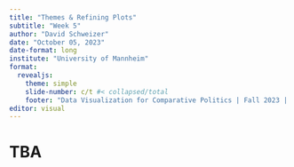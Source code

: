 ```yaml
---
title: "Themes & Refining Plots"
subtitle: "Week 5"
author: "David Schweizer"
date: "October 05, 2023"
date-format: long
institute: "University of Mannheim"
format: 
  revealjs:
    theme: simple
    slide-number: c/t #< collapsed/total
    footer: "Data Visualization for Comparative Politics | Fall 2023 | University of Mannheim"
editor: visual
---
```


# TBA
